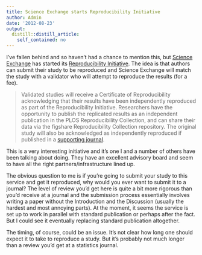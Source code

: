 ```yaml
---
title: Science Exchange starts Reproducibility Initiative
author: Admin
date: '2012-08-23'
output:
  distill::distill_article:
    self_contained: no
---
```


I&#8217;ve fallen behind and so haven&#8217;t had a chance to mention this, but <a href="https://www.scienceexchange.com" target="_blank">Science Exchange</a> has started its <a href="https://www.scienceexchange.com/reproducibility" target="_blank">Reproducibility Initiative</a>. The idea is that authors can submit their study to be reproduced and Science Exchange will match the study with a validator who will attempt to reproduce the results (for a fee).

> <span>Validated studies will receive a Certificate of Reproducibility acknowledging that their results have been independently reproduced as part of the Reproducibility Initiative. Researchers have the opportunity to publish the replicated results as an independent publication in the PLOS Reproducibility Collection, and can share their data via the figshare Reproducibility Collection repository. The original study will also be acknowledged as independently reproduced if published in a </span><a class="about_link" href="https://www.scienceexchange.com/reproducibility" target="_blank">supporting journal</a><span>.</span>

This is a very interesting initiative and it&#8217;s one I and a number of others have been talking about doing. They have an excellent advisory board and seem to have all the right partners/infrastructure lined up. 

The obvious question to me is if you&#8217;re going to submit your study to this service and get it reproduced, why would you ever want to submit it to a journal? The level of review you&#8217;d get here is quite a bit more rigorous than you&#8217;d receive at a journal and the submission process essentially involves writing a paper without the Introduction and the Discussion (usually the hardest and most annoying parts). At the moment, it seems the service is set up to work in parallel with standard publication or perhaps after the fact. But I could see it eventually replacing standard publication altogether.

The timing, of course, could be an issue. It&#8217;s not clear how long one should expect it to take to reproduce a study. But it&#8217;s probably not much longer than a review you&#8217;d get at a statistics journal.
